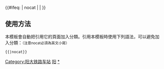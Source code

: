 {{鐵道路線|
| 模板名稱 = 阳大铁路
| 名稱 = [[阳大铁路]]（部分开通）
| 代表色 = #0033c9
| Logo = [[File:China Railways.svg|17px]]
| 背景顏色 = #FFFFFF
| 車站列表 = （←[[石太客运专线]]往[[太原南站]]） - [[阳泉北站|阳泉北]] - ''[[盂县东站|盂县东]]'' - [[河底站|河底]] - ''[[荫营东站|荫营东]]'' - [[阳泉东站|阳泉东]] - 河坡线路所 - ''[[平定站|平定]]'' - ''[[宁艾站|宁艾]]'' - ''[[昔阳大寨站|昔阳大寨]]''
}}
<includeonly>{{#ifeq: {{{1}}} | nocat | <!--空--> | [[Category:阳大铁路车站]] }}</includeonly><noinclude>

==使用方法==
本模板會自動把引用它的頁面加入分類。引用本模板時使用下列語法，可以避免加入分類：<small>（注意nocat必須為英文小寫）</small>
 <nowiki>{{</nowiki>{{PAGENAME}}<nowiki>|nocat}}</nowiki>
[[Category:中國鐵路路線模板|阳]]
[[Category:阳大铁路车站|*]]
</noinclude>